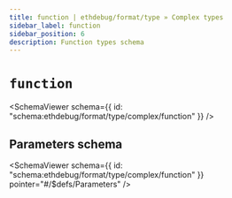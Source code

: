 ```yaml
---
title: function | ethdebug/format/type » Complex types
sidebar_label: function
sidebar_position: 6
description: Function types schema
---
```



# `function`

<SchemaViewer
  schema={{ id: "schema:ethdebug/format/type/complex/function" }}
  />


## Parameters schema

<SchemaViewer
  schema={{ id: "schema:ethdebug/format/type/complex/function" }}
  pointer="#/$defs/Parameters"
  />
